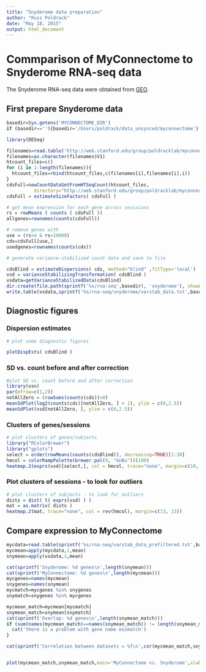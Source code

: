 ```yaml
---
title: "Snyderome data preparation"
author: "Russ Poldrack"
date: "May 18, 2015"
output: html_document
---
```


# Commparison of MyConnectome to Snyderome RNA-seq data

The Snyderome RNA-seq data were obtained from [GEO](http://www.ncbi.nlm.nih.gov/geo/query/acc.cgi?acc=GSE33029).  

## First prepare Snyderome data

```r
basedir=Sys.getenv('MYCONNECTOME_DIR')
if (basedir==''){basedir='/Users/poldrack/data_unsynced/myconnectome'}

library(DESeq)

filenames=read.table('http://web.stanford.edu/group/poldracklab/myconnectome-data/snyderome/htcount_files.txt')
filenames=as.character(filenames$V1)
htcount_files=c()
for (i in 1:length(filenames)){
  htcount_files=rbind(htcount_files,c(filenames[i],filenames[i],i))
}
cdsFull=newCountDataSetFromHTSeqCount(htcount_files,
          directory="http://web.stanford.edu/group/poldracklab/myconnectome-data/snyderome")
cdsFull = estimateSizeFactors( cdsFull )

```

```r
# get mean expression for each gene across sesssions
rs = rowMeans ( counts ( cdsFull ))
allgenes=rownames(counts(cdsFull))

# remove genes with 
use = (rs>4 & rs<10000)
cds=cdsFull[use,]
usedgenes=rownames(counts(cds))

```


```r
# generate variance-stabilized count data and save to file

cdsBlind = estimateDispersions( cds, method="blind" ,fitType='local')
vsd = varianceStabilizingTransformation( cdsBlind )
vsdata=getVarianceStabilizedData(cdsBlind)
dir.create(file.path(sprintf('%s/rna-seq',basedir), 'snyderome'), showWarnings = FALSE)
write.table(vsdata,sprintf('%s/rna-seq/snyderome/varstab_data.txt',basedir))

```

## Diagnostic figures

### Dispersion estimates
```r
# plot some diagnostic figures

plotDispEsts( cdsBlind )


```

### SD vs. count before and after correction
```r
#plot SD vs. count before and after correction
library(vsn)
par(mfrow=c(1,2))
notAllZero = (rowSums(counts(cds))>0)
meanSdPlot(log2(counts(cds)[notAllZero, ] + 1), ylim = c(0,2.5))
meanSdPlot(vsd[notAllZero, ], ylim = c(0,2.5))

```

### Clusters of genes/sessions

```r
# plot clusters of genes/subjects
library("RColorBrewer")
library("gplots")
select = order(rowMeans(counts(cdsBlind)), decreasing=TRUE)[1:30]
hmcol = colorRampPalette(brewer.pal(9, "GnBu"))(100)
heatmap.2(exprs(vsd)[select,], col = hmcol, trace="none", margin=c(10, 6))

```

### Plot clusters of sessions - to look for outliers

```r
# plot clusters of subjects - to look for outliers
dists = dist( t( exprs(vsd) ) )
mat = as.matrix( dists )
heatmap.2(mat, trace="none", col = rev(hmcol), margin=c(13, 13))


```

## Compare expression to MyConnectome

```r

mycdata=read.table(sprintf('%s/rna-seq/varstab_data_prefiltered.txt',basedir))
mycmean=apply(mycdata,1,mean)
snymean=apply(vsdata,1,mean)

cat(sprintf('Snyderome: %d genes\n',length(snymean)))
cat(sprintf('MyConnectome: %d genes\n',length(mycmean)))
mycgenes=names(mycmean)
snygenes=names(snymean)
mycmatch=mycgenes %in% snygenes
snymatch=snygenes %in% mycgenes

mycmean_match=mycmean[mycmatch]
snymean_match=snymean[snymatch]
cat(sprintf('Overlap: %d genes\n',length(snymean_match)))
if (sum(names(mycmean_match)==names(snymean_match)) != length(snymean_match)) {
  cat('there is a problem with gene name mismatch')
}

cat(sprintf('Correlation between datasets = %f\n',cor(mycmean_match,snymean_match)))


plot(mycmean_match,snymean_match,main='MyConnectome vs. Snyderome',xlab='MyConnectome expression',ylab='Snyderome expression')
```
